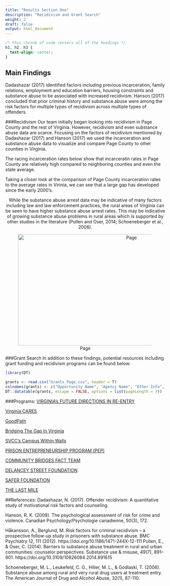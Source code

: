 ```yaml
---
title: "Results Section One"
description: "Recidivism and Grant Search"
weight: 2
draft: false
output: html_document
---
```


```css
/* this chunnk of code centers all of the headings */
h1, h2, h3 {
  text-align: center;
}
```

## Main Findings 

Dadashazar (2017) identified factors including previous incarceration, family relations, employment and education barriers, housing constraints and substance abuse to be associated with increased recidivism. 
Hanson (2017) concluded that prior criminal history and substance abuse were among the risk factors for multiple types of recidivism across multiple types of offenders.

###Recidivism
Our team initially began looking into recidivism in Page County and the rest of Virginia. However, recidivism and even substance abuse data are scarce. Focusing on the factors of recidivism mentioned by Dadashazar (2017) and Hanson (2017) we used the incarceration and substance abuse data to visualize and compare Page County to other counties in Virginia. 

The racing incarceration rates below show that incarceratin rates in Page County are relatively high compared to neighboring counties and even the state average. 

<center>

<div class="flourish-embed flourish-bar-chart-race" data-src="visualisation/3349572" data-url="https://flo.uri.sh/visualisation/3349572/embed"><script src="https://public.flourish.studio/resources/embed.js"></script></div>
</center>

Taking a closer look at the comparison of Page County incarceration rates to the average rates in Virinia, we can see that a large gap has developed since the early 2000's.

<center>
<div class="flourish-embed flourish-chart" data-src="visualisation/3327980" data-url="https://flo.uri.sh/visualisation/3327980/embed"><script src="https://public.flourish.studio/resources/embed.js"></script></div>


While the substance abuse arrest data may be indicative of many factors including law and law enforcement practices, the rural areas of Virginia can be seen to have higher substance abuse arrest rates. This may be indicative of growing substance abuse problems in rural areas which is supported by other studies in the literature (Pullen and Oser, 2014; Schoeneberger et al., 2006).
</center>
<center>
![Page](/images/substance_arrests.png){width=700px height=350px}
</center>



###Grant Search
In addition to these findings, potential resources including grant funding and recidivism programs can be found below:

```r
library(DT)

grants <- read.csv("Grants_Page.csv", header = T)
colnames(grants) <- c("Opportunity Name", "Agency Name", "Other Info", "Misc")
DT::datatable(grants, escape = FALSE, options = list(pageLength = 7))

```

###Programs:
[VIRGINIA's FUTURE DIRECTIONS IN RE-ENTRY](https://virginiareentry.org/)

[Virginia CARES](http://vacares.org/)

[GoodPath](https://goodwillvirginia.org/get-job-ready/education-for-employment/goodpath/)

[Bridging The Gap In Virginia](http://www.bridgingthegapinvirginia.org/services.html) 

[SVCC’s Campus Within Walls](https://southside.edu/campus-within-walls)

[PRISON ENTREPRENEURSHIP PROGRAM (PEP)](https://www.pep.org/icic-report/)

[COMMUNITY BRIDGES FACT TEAM](https://communitybridgesaz.org/fact/)

[DELANCEY STREET FOUNDATION](http://www.delanceystreetfoundation.org/)

[SAFER FOUNDATION](https://saferfoundation.org/)

[THE LAST MILE](https://thelastmile.org/)

##References:
Dadashazar, N. (2017). Offender recidivism: A quantitative study of motivational risk factors and counseling.

Hanson, R. K. (2009). The psychological assessment of risk for crime and violence. Canadian Psychology/Psychologie canadienne, 50(3), 172.

Håkansson, A., Berglund, M. Risk factors for criminal recidivism – a prospective follow-up study in prisoners with substance abuse. BMC Psychiatry 12, 111 (2012). https://doi.org/10.1186/1471-244X-12-111
Pullen, E., & Oser, C. (2014). Barriers to substance abuse treatment in rural and urban communities: counselor perspectives. Substance use & misuse, 49(7), 891–901. https://doi.org/10.3109/10826084.2014.891615

Schoeneberger, M. L., Leukefeld, C. G., Hiller, M. L., & Godlaski, T. (2006). Substance abuse among rural and very rural drug users at treatment entry. The American Journal of Drug and Alcohol Abuse, 32(1), 87-110.





